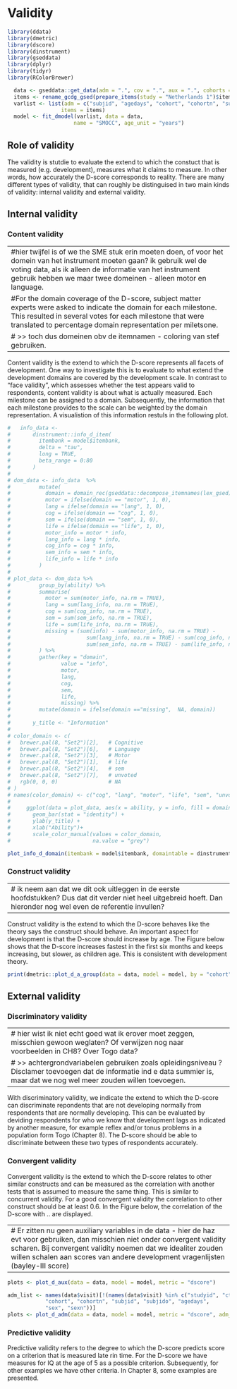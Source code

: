 # Validity {#validity}

```{r, include=FALSE}
library(ddata)
library(dmetric)
library(dscore)
library(dinstrument)
library(gseddata)
library(dplyr)
library(tidyr)
library(RColorBrewer)

  data <- gseddata::get_data(adm = ".", cov = ".", aux = ".", cohorts = 53, items = ".")
  items <- rename_gcdg_gsed(prepare_items(study = "Netherlands 1")$items)
  varlist <- list(adm = c("subjid", "agedays", "cohort", "cohortn", "subjido"),
                 items = items)
  model <- fit_dmodel(varlist, data = data,
                     name = "SMOCC", age_unit = "years")
```

## Role of validity

The validity is stutdie to evaluate the extend to which the constuct that is measured (e.g. development), measures what it claims to measure. In other words, how accurately the D-score corresponds to reality. There are many different types of validity, that can roughly be distinguised in two main kinds of validity: internal validity and external validity. 

## Internal validity

### Content validity

---
#hier twijfel is of we the SME stuk erin moeten doen, of voor het domein van het instrument moeten gaan? ik gebruik wel de voting data, als ik alleen de informatie van het instrument gebruik hebben we maar twee domeinen - alleen motor en language.
#For the domain coverage of the D-score, subject matter experts were asked to indicate the domain for each milestone. This resulted in several votes for each milestone that were translated to percentage domain representation per miletsone.
# >> toch dus domeinen obv de itemnamen - coloring van stef gebruiken. 
---

Content validity is the extend to which the D-score represents all facets of development. One way to investigate this is to evaluate to what extend the development domains are covered by the development scale. In contrast to "face validity", which assesses whether the test appears valid to respondents, content validity is about what is actually measured. Each milestone can be assigned to a domain. Subsequently, the information that each milestone provides to the scale can be weighted by the domain representation. A visualistion of this information restuls in the following plot.


```{r plot content, echo=FALSE, fig.height=3, fig.show='hold', message=FALSE, warning=FALSE}
#   info_data <-
#       dinstrument::info_d_item(
#         itembank = model$itembank,
#         delta = "tau",
#         long = TRUE,
#         beta_range = 0:80
#       )
# 
# dom_data <- info_data  %>%
#         mutate(
#           domain = domain_rec(gseddata::decompose_itemnames(lex_gsed)[, "domain"]),
#           motor = ifelse(domain == "motor", 1, 0),
#           lang = ifelse(domain == "lang", 1, 0),
#           cog = ifelse(domain == "cog", 1, 0),
#           sem = ifelse(domain == "sem", 1, 0),
#           life = ifelse(domain == "life", 1, 0),
#           motor_info = motor * info,
#           lang_info = lang * info,
#           cog_info = cog * info,
#           sem_info = sem * info,
#           life_info = life * info
#         )
# 
# plot_data <- dom_data %>%
#         group_by(ability) %>%
#         summarise(
#           motor = sum(motor_info, na.rm = TRUE),
#           lang = sum(lang_info, na.rm = TRUE),
#           cog = sum(cog_info, na.rm = TRUE),
#           sem = sum(sem_info, na.rm = TRUE),
#           life = sum(life_info, na.rm = TRUE),
#           missing = (sum(info) - sum(motor_info, na.rm = TRUE) -
#                        sum(lang_info, na.rm = TRUE) - sum(cog_info, na.rm = TRUE) -
#                        sum(sem_info, na.rm = TRUE) - sum(life_info, na.rm = TRUE) )
#         ) %>%
#         gather(key = "domain",
#                value = "info",
#                motor,
#                lang,
#                cog,
#                sem,
#                life,
#                missing) %>%
#         mutate(domain = ifelse(domain =="missing",  NA, domain))
# 
#       y_title <- "Information"
#     
# color_domain <- c(
#   brewer.pal(8, "Set2")[2],   # Cognitive
#   brewer.pal(8, "Set2")[6],   # Language
#   brewer.pal(8, "Set2")[3],   # Motor
#   brewer.pal(8, "Set2")[1],   # life
#   brewer.pal(8, "Set2")[4],   # sem
#   brewer.pal(8, "Set2")[7],   # unvoted
#   rgb(0, 0, 0)                # NA
# )
# names(color_domain) <- c("cog", "lang", "motor", "life", "sem", "unvoted",  "")
# 
#     ggplot(data = plot_data, aes(x = ability, y = info, fill = domain)) +
#       geom_bar(stat = "identity") +
#       ylab(y_title) +
#       xlab("Ability")+
#       scale_color_manual(values = color_domain,
#                          na.value = "grey")

plot_info_d_domain(itembank = model$itembank, domaintable = dinstrument::domaintable, delta ="tau", all = TRUE, abs = TRUE)

```



### Construct validity

---
# ik neem aan dat we dit ook uitleggen in de eerste hoofdstukken? Dus dat dit verder niet heel uitgebreid hoeft. Dan hieronder nog wel even de referentie invullen?
---

Construct validity is the extend to which the D-score behaves like the theory says the construct should behave. An important aspect for development is that the D-score should increase by age. The Figure below shows that the D-score increases fastest in the first six months and keeps increasing, but slower, as children age. This is consistent with development theory.

```{r plot construct, echo=FALSE, fig.height=3, fig.show='hold', message=FALSE, warning=FALSE}

print(dmetric::plot_d_a_group(data = data, model = model, by = "cohort", ref_name = "dutch", grouping = "GCDG-NLD-SMOCC"))

```


## External validity

### Discriminatory validity

---
# hier wist ik niet echt goed wat ik erover moet zeggen, misschien gewoon weglaten? Of verwijzen nog naar voorbeelden in CH8? Over Togo data?
# >> achtergrondvariabelen gebruiken zoals opleidingsniveau ? Disclamer toevoegen dat de informatie ind e data summier is, maar dat we nog wel meer zouden willen toevoegen. 
---

With discriminatory validity, we indicate the extend to which the D-score can discriminate repondents that are not developing normally from respondents that are normally developing. This can be evaluated by deviding respondents for who we know that development lags as indicated by another measure, for example reflex and/or tonus problems in a population form Togo (Chapter 8).  The D-score should be able to discriminate between these two types of respondents accurately.

### Convergent validity

Convergent validity is the extend to which the D-score relates to other similar constructs and can be measured as the correlation with another tests that is assumed to measure the same thing. This is similar to concurrent validity. For a good convergent validity the correlation to other construct should be at least 0.6. In the Figure below, the correlation of the D-score with .. are displayed. 

---
# Er zitten nu geen auxiliary variables in de data - hier de haz evt voor gebruiken, dan misschien niet onder convergent validity scharen. Bij convergent validity noemen dat we idealiter zouden willen schalen aan scores van andere development vragenlijsten (bayley-III score)
---

```{r plot concurrent, eval=FALSE, fig.height=3, fig.show='hold', message=FALSE, warning=FALSE}

plots <- plot_d_aux(data = data, model = model, metric = "dscore")

adm_list <- names(data$visit)[!(names(data$visit) %in% c("studyid", "ctrycd", 
            "cohort", "cohortn", "subjid", "subjido", "agedays", 
            "sex", "sexn"))]
plots <- plot_d_adm(data = data, model = model, metric = "dscore", adm_list = adm_list, show_legend = FALSE, show_cor = TRUE)

```



### Predictive validity

Predictive validity refers to the degree to which the D-score predicts score on a criterion that is measured late rin time. For the D-score we have measures for IQ at the age of 5 as a possible criterion. Subsequently, for other examples we have other criteria. In Chapter 8, some examples are presented.
